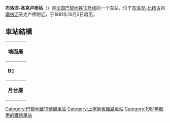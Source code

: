 {{Station Infobox
|Station Name=布洛涅-圣克卢桥<br />Boulogne-Pont de Saint-Cloud
|Image       =Bouogne Pont de saint cloud metro.jpg
|ImageTitle  =
|Number      =
|Location    =[[布洛涅-比扬古|布洛涅-比扬古]]
|Coord       =
|Line        =[[巴黎地铁10号线|巴黎地铁10号线]]
|Platform    =
|Exit        =
|Time        =1981年10月2日
|Time First  =
|Time Last   =
}}
'''布洛涅-圣克卢桥站'''（{{lang-fr|Boulogne-Pont de Saint-Cloud}}）是[[法国|法国]][[巴黎地铁10号线|巴黎地铁10号线]]的一个车站，位于[[布洛涅-比扬古|布洛涅-比扬古]]的[[塞纳河|塞纳河]]圣克卢桥附近，于1981年10月2日启用。
== 車站結構 ==
{| border=0 cellspacing=0 cellpadding=3
|style="border-bottom:solid 1px gray;border-top:solid 1px gray;" width=50 valign=top|'''地面層'''
|-
|style="border-bottom:solid 1px gray;border-top:solid 1px gray;" width=50 valign=top|'''B1'''
|style="border-top:solid 1px gray;border-bottom:solid 1px gray;" width=100 valign=top|夾層
|-
|style="border-bottom:solid 1px gray;" width=50 rowspan=10 valign=top|'''月台層'''
|style="border-bottom:solid 1px gray;" width=100|東行
|style="border-bottom:solid 1px gray;" width=390|{{arrow|R}} [[File:Metro-M.svg|16x16px]][[File:Paris_Metro_10.svg|16x16px]]往[[奧斯特里茨站_(巴黎地鐵)|奧斯特里茨站]]<small>（[[布洛涅-讓·饒勒斯站|布洛涅-讓·饒勒斯]]）</small>
|-
|style="border-top:solid 2px black;border-right:solid 2px black;border-left:solid 2px black;border-bottom:solid 2px black;" colspan=2|<center><small>[[島式月台|島式月台]]，左/右側開門</center>
|-
|style="border-bottom:solid 1px gray;" width=100|東行
|style="border-bottom:solid 1px gray;" width=390|{{arrow|R}} [[File:Metro-M.svg|16x16px]][[File:Paris_Metro_10.svg|16x16px]]往奧斯特里茨站<small>（布洛涅-讓·饒勒斯）</small>
|}

{{巴黎地鐵10號線}}
{{DEFAULTSORT:Boulogne-Pont de Saint-Cloud}}
[[Category:巴黎地鐵10號線車站|Category:巴黎地鐵10號線車站]]
[[Category:上塞納省鐵路車站|Category:上塞納省鐵路車站]]
[[Category:1981年啟用的鐵路車站|Category:1981年啟用的鐵路車站]]